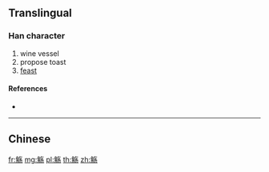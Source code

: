{{character info/new}}
{{also|觴}}
==Translingual==

===Han character===
{{Han char|rn=148|rad=角|as=05|sn=12|four=|canj=NBONH}}

# wine vessel
# propose toast
# [[feast]]

====References====
* {{Han ref|kx=1141.101|hdz=63923.040|uh=89DE|ud=35294}}

----

==Chinese==
{{zh-see|觴}}

[[fr:觞]]
[[mg:觞]]
[[pl:觞]]
[[th:觞]]
[[zh:觞]]